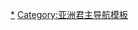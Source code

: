 {{Navbox
|name = 琉球歷代君主
|state = 
|title = [[琉球君主列表|琉球歷代君主]]
|listclass = hlist
|image = [[File:Hidari mitsudomoe.svg|50px]]
|above = 

|titlestyle = background:#FFE4E1
|groupstyle = background:#FFE4E1
|oddstyle = background:transparent
|evenstyle = background:transparent
 
|group1 = [[舜天王朝]]
|list1 = [[舜天]]{{to}}[[舜馬順熙]]{{to}}[[義本]]

|group2 = [[英祖王朝]]
|list2 = [[英祖 (琉球國王)|英祖]]{{to}}[[大成 (琉球國王)|大成]]{{to}}[[英慈]]{{to}}[[玉城]]{{to}}[[西威]]

|group3 = [[三山時代]]
|list3 = {{Navbox subgroup
 |groupstyle = font-weight: normal;background:#FFE4E1
 |group1 = {{nowrap begin}}[[中山王国|中山]]（[[中山王国|察度王朝]]）{{nowrap end}}
 |list1 = [[察度]]{{to}}[[武寧 (琉球國王)|武寧]]<br>
 |group2 = {{nowrap begin}}[[南山王國|南山]]（[[南山王國|大里王朝]]）{{nowrap end}}
 |list2 = [[承察度]]{{to}}[[汪英紫]]{{to}}[[汪應祖]]{{to}}[[他魯每]]
 |group3 = {{nowrap begin}}[[北山王國|北山]]（[[北山王國|怕尼芝王朝]]）{{nowrap end}}
 |list3 = [[怕尼芝]]{{to}}[[珉]]{{to}}[[攀安知]]
}}

|group4 = [[第一尚氏|第一尚氏王朝]]
|list4 = [[尚思紹王]]{{to}}[[尚巴志王]]{{to}}[[尚忠王]]{{to}}[[尚思達王]]{{to}}[[尚金福王]]{{to}}[[尚泰久王]]{{to}}[[尚德王]]

|group5 = [[第二尚氏|第二尚氏王朝]]
|list5 = [[尚圓王]]{{to}}[[尚宣威王]]{{to}}[[尚真王]]{{to}}[[尚清王]]{{to}}[[尚元王]]{{to}}[[尚永王]]{{to}}[[尚寧王]]{{to}}[[尚豐王]]{{to}}[[尚賢王]]{{to}}[[尚質王]]{{to}}[[尚貞王]]{{to}}[[尚益王]]{{to}}[[尚敬王]]{{to}}[[尚穆王]]{{to}}[[尚溫王]]{{to}}[[尚成王]]{{to}}[[尚灝王]]{{to}}[[尚育王]]{{to}}[[尚泰王]]

|below = 
}}<noinclude>
{{collapsible option}}
[[Category:琉球君主|*]]
[[Category:亚洲君主导航模板]]
</noinclude>
